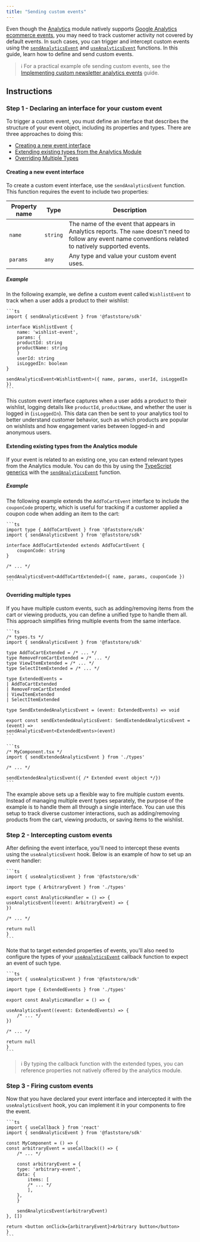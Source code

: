 ```yaml
---
title: "Sending custom events"
---
```


Even though the [Analytics](https://developers.vtex.com/docs/guides/faststore/analytics-overview) module natively supports [Google Analytics ecommerce events](https://support.google.com/analytics/answer/14434488?hl=en), you may need to track customer activity not covered by default events. In such cases, you can trigger and intercept custom events using the [`sendAnalyticsEvent`](https://developers.vtex.com/docs/guides/faststore/analytics-send-analytics-event) and [`useAnalyticsEvent`](https://developers.vtex.com/docs/guides/faststore/analytics-use-analytics-event) functions. In this guide, learn how to define and send custom events.

> ℹ️ For a practical example ofe sending custom events, see the [Implementing custom newsletter analytics events](https://developers.vtex.com/docs/guides/faststore/analytics-implementing-custom-newsletter-analytics-events) guide.

## Instructions

### Step 1 - Declaring an interface for your custom event

To trigger a custom event, you must define an interface that describes the structure of your event object, including its properties and types. There are three approaches to doing this:

- [Creating a new event interface](#creating-a-new-event-interface)
- [Extending existing types from the Analytics Module](#extending-existing-types-from-the-analytics-module)
- [Overriding Multiple Types](#overriding-multiple-types)

#### Creating a new event interface

To create a custom event interface, use the `sendAnalyticsEvent` function. This function requires the event to include two properties:

| Property name | Type | Description |
| ------------------- |-------- |---------------- |
| `name`            | `string` | The name of the event that appears in Analytics reports. The `name` doesn't need to follow any event name conventions related to natively supported events. |
| `params` | `any` | Any type and value your custom event uses. |

##### Example

In the following example, we define a custom event called `WishlistEvent` to track when a user adds a product to their wishlist:

    ```ts
    import { sendAnalyticsEvent } from '@faststore/sdk'

    interface WishlistEvent {
        name: 'wishlist-event',
        params: {
        productId: string
        productName: string
        }
        userId: string
        isLoggedIn: boolean
    }

    sendAnalyticsEvent<WishlistEvent>({ name, params, userId, isLoggedIn })
    ```

This custom event interface captures when a user adds a product to their wishlist, logging details like `productId`, `productName`, and whether the user is logged in (`isLoggedIn`). This data can then be sent to your analytics tool to better understand customer behavior, such as which products are popular on wishlists and how engagement varies between logged-in and anonymous users.

#### Extending existing types from the Analytics module

If your event is related to an existing one, you can extend relevant types from the Analytics module. You can do this by using the [TypeScript generics](https://www.typescriptlang.org/docs/handbook/2/generics.html) with the [`sendAnalyticsEvent`](https://developers.vtex.com/docs/guides/faststore/analytics-send-analytics-event) function.

##### Example

The following example extends the `AddToCartEvent` interface to include the `couponCode` property, which is useful for tracking if a customer applied a coupon code when adding an item to the cart:

    ```ts
    import type { AddToCartEvent } from '@faststore/sdk'
    import { sendAnalyticsEvent } from '@faststore/sdk'

    interface AddToCartExtended extends AddToCartEvent {
        couponCode: string
    }

    /* ... */

    sendAnalyticsEvent<AddToCartExtended>({ name, params, couponCode })
    ```

#### Overriding multiple types

If you have multiple custom events, such as adding/removing items from the cart or viewing products, you can define a unified type to handle them all. This approach simplifies firing multiple events from the same interface.

    ```ts
    /* types.ts */
    import { sendAnalyticsEvent } from '@faststore/sdk'

    type AddToCartExtended = /* ... */
    type RemoveFromCartExtended = /* ... */
    type ViewItemExtended = /* ... */
    type SelectItemExtended = /* ... */

    type ExtendedEvents =
    | AddToCartExtended
    | RemoveFromCartExtended
    | ViewItemExtended
    | SelectItemExtended

    type SendExtendedAnalyticsEvent = (event: ExtendedEvents) => void

    export const sendExtendedAnalyticsEvent: SendExtendedAnalyticsEvent = (event) =>
    sendAnalyticsEvent<ExtendedEvents>(event)
    ```

    ```ts
    /* MyComponent.tsx */
    import { sendExtendedAnalyticsEvent } from './types'

    /* ... */

    sendExtendedAnalyticsEvent({ /* Extended event object */})
    ```

The example above sets up a flexible way to fire multiple custom events. Instead of managing multiple event types separately, the purpose of the example is to handle them all through a single interface. You can use this setup to track diverse customer interactions, such as adding/removing products from the cart, viewing products, or saving items to the wishlist.

### Step 2 - Intercepting custom events

After defining the event interface, you'll need to intercept these events using the `useAnalyticsEvent` hook. Below is an example of how to set up an event handler:

    ```ts
    import { useAnalyticsEvent } from '@faststore/sdk'

    import type { ArbitraryEvent } from './types'

    export const AnalyticsHandler = () => {
    useAnalyticsEvent((event: ArbitraryEvent) => {
    })

    /* ... */

    return null
    }
    ```

Note that to target extended properties of events, you'll also need to configure the types of your [`useAnalyticsEvent`](https://developers.vtex.com/docs/guides/faststore/analytics-use-analytics-event) callback function to expect an event of such type.

    ```ts
    import { useAnalyticsEvent } from '@faststore/sdk'

    import type { ExtendedEvents } from './types'

    export const AnalyticsHandler = () => {

    useAnalyticsEvent((event: ExtendedEvents) => {
        /* ... */
    })

    /* ... */

    return null
    }
    ```

> ℹ By typing the callback function with the extended types, you can reference properties not natively offered by the analytics module.

### Step 3 - Firing custom events

Now that you have declared your event interface and intercepted it with the `useAnalyticsEvent` hook, you can implement it in your components to fire the event.

    ```ts
    import { useCallback } from 'react'
    import { sendAnalyticsEvent } from '@faststore/sdk'

    const MyComponent = () => {
    const arbitraryEvent = useCallback(() => {
        /* ... */

        const arbitraryEvent = {
        type: 'arbitrary-event',
        data: {
            items: [
            /* ... */
            ],
        },
        }

        sendAnalyticsEvent(arbitraryEvent)
    }, [])

    return <button onClick={arbitraryEvent}>Arbitrary button</button>
    }
    ```

